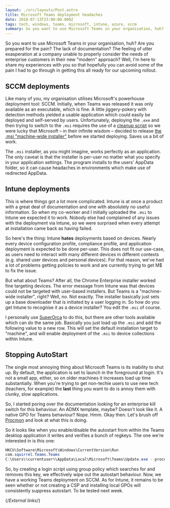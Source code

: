 ```yaml
---
layout: ./src/layouts/Post.astro
title: Microsoft Teams deployment headaches
date: 2018-07-13T23:00:00.000Z
tags: tech, windows, teams, microsoft, intune, azure, sccm
summary: So you want to use Microsoft Teams in your organisation, huh? Are you prepared for the pain? The lack of documentation? The feeling of utter exasperation at a company unable to properly consider the needs of enterprise customers in their new "modern" approach?
---
```


So you want to use Microsoft Teams in your organisation, huh? Are you prepared for the pain? The lack of documentation? The feeling of utter exasperation at a company unable to properly consider the needs of enterprise customers in their new "modern" approach? Well, I'm here to share my experiences with you so that hopefully you can avoid some of the pain I had to go through in getting this all ready for our upcoming rollout.

## SCCM deployments

Like many of you, my organisation utilises Microsoft's powerhouse deployment tool: SCCM. Initially, when Teams was released it was only available as an executable, which is fine. A little jiggery-pokery with detection methods yielded a usable application which could easily be deployed and self-served by users. Unfortunately, deploying the `.exe` and then trying to switch to the `.msi` requires the use of a [cleanup script][cleanup-script] so we were lucky that Microsoft – in their infinite wisdom – decided to release [the .msi "machine-wide installer"][msi-deployment] before we started deploying. Saves us a bit of work.

The `.msi` installer, as you might imagine, works perfectly as an application. The only caveat is that the installer is per-user no matter what you specify in your application settings. The program installs to the users' AppData folder, so it can cause headaches in environments which make use of redirected AppData.

## Intune deployments

This is where things got a lot more complicated. Intune is at once a product with a great deal of documentation and one with absolutely no useful information. So when my co-worker and I initially uploaded the `.msi` to Intune we expected it to work. Nobody else had complained of any issues with the deployment via Intune, so we were surprised when every attempt at installation came back as having failed.

So here's the thing: Intune **hates** deployments based on devices. Nearly every device configuration profile, compliance profile, and application deployment is expected to be done per-user. This does not fit our use-case, as users need to interact with many different devices in different contexts (e.g. shared user devices and personal devices). For that reason, we've had a lot of problems getting policies to work and are currently trying to get M$ to fix the issue.

But what about Teams? After all, the Chrome Enterprise installer worked fine targeting devices. The error message from Intune was that devices could not be targeted with user-based installers. But Teams is a "machine-wide installer", right? Well, no. Not exactly. The installer basically just sets up a base downloader that is initiated by a user logging in. So how do you get Intune to recognise it as a device installer? You edit the `.msi` of course.

I personally use [SuperOrca][superorca] to do this, but there are other tools available which can do the same job. Basically you just load up the `.msi` and add the following value to a new row. This will set the default installation target to "machine", and will enable deployment of the `.msi` to device collections within Intune.

## Stopping AutoStart

The single most annoying thing about Microsoft Teams is its inability to shut up. By default, the application is set to launch in the foreground at login. It's not a small app, either, so on older machines it increases load up time substantially. When you're trying to get non-techie users to use new tech (teachers, for example) the **last** thing you want to do is annoy them with clunky, slow applications.

So, I started poring over the documentation looking for an enterprise kill switch for this behaviour. An ADMX template, maybe? Doesn't look like it. A native GPO for Teams behaviour? Nope. Hmm. Okay then. Let's brush off [Procmon][procmon] and look at what this is doing.

So it looks like when you enable/disable the autostart from within the Teams desktop application it writes and verifies a bunch of regkeys. The one we're interested in is this one:

```powershell
HKCU\Software\Microsoft\Windows\CurrentVersion\Run
com.squirrel.Teams.Teams
C:\Users\%currentuser%\AppData\Local\Microsoft\Teams\Update.exe --processStart "Teams.exe" --process-start-args "--system-initiated"
```

So, by creating a login script using group policy which searches for and removes this key, we effectively wipe out the autostart behaviour. Now, we have a working Teams deployment on SCCM. As for Intune, it remains to be seen whether or not creating a CSP and installing local GPOs will consistently suppress autostart. To be tested next week.

{/*External links*/}

[cleanup-script]: https://docs.microsoft.com/en-us/MicrosoftTeams/scripts/powershell-script-teams-deployment-clean-up]
[msi-deployment]: https://docs.microsoft.com/en-us/MicrosoftTeams/msi-deployment
[procmon]: https://docs.microsoft.com/en-us/sysinternals/downloads/procmon
[superorca]: http://www.pantaray.com/msi_super_orca.html
